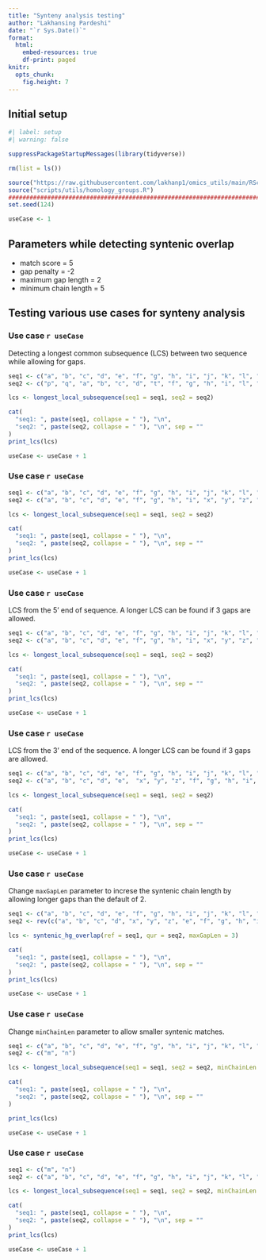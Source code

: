 ```yaml
---
title: "Synteny analysis testing"
author: "Lakhansing Pardeshi"
date: "`r Sys.Date()`"
format: 
  html: 
    embed-resources: true
    df-print: paged
knitr: 
  opts_chunk:
    fig.height: 7
---
```


## Initial setup

```r
#| label: setup
#| warning: false

suppressPackageStartupMessages(library(tidyverse))

rm(list = ls())

source("https://raw.githubusercontent.com/lakhanp1/omics_utils/main/RScripts/utils.R")
source("scripts/utils/homology_groups.R")
################################################################################
set.seed(124)

useCase <- 1
```

## Parameters while detecting syntenic overlap

- match score = 5
- gap penalty = -2
- maximum gap length = 2
- minimum chain length = 5

## Testing various use cases for synteny analysis

### Use case `r useCase`

Detecting a longest common subsequence (LCS) between two sequence while allowing
for gaps.

```r
seq1 <- c("a", "b", "c", "d", "e", "f", "g", "h", "i", "j", "k", "l", "m", "n", "o", "r", "s", "t")
seq2 <- c("p", "q", "a", "b", "c", "d", "t", "f", "g", "h", "i", "l", "m", "n", "x", "y", "z", "i", "j", "k")

lcs <- longest_local_subsequence(seq1 = seq1, seq2 = seq2)
```

```r
cat(
  "seq1: ", paste(seq1, collapse = " "), "\n",
  "seq2: ", paste(seq2, collapse = " "), "\n", sep = ""
)
print_lcs(lcs)

useCase <- useCase + 1
```

### Use case `r useCase`

```r
seq1 <- c("a", "b", "c", "d", "e", "f", "g", "h", "i", "j", "k", "l", "m", "n", "o", "p", "q", "r", "s", "t")
seq2 <- c("a", "b", "c", "d", "e", "f", "g", "h", "i", "x", "y", "z", "i", "j", "k")

lcs <- longest_local_subsequence(seq1 = seq1, seq2 = seq2)
```

```r
cat(
  "seq1: ", paste(seq1, collapse = " "), "\n",
  "seq2: ", paste(seq2, collapse = " "), "\n", sep = ""
)
print_lcs(lcs)

useCase <- useCase + 1
```

### Use case `r useCase`

LCS from the 5' end of sequence. A longer LCS can be found if 3 gaps are allowed.

```r
seq1 <- c("a", "b", "c", "d", "e", "f", "g", "h", "i", "j", "k", "l", "m", "n", "o", "p", "q", "r", "s", "t")
seq2 <- c("a", "b", "c", "d", "e", "f", "g", "h", "i", "x", "y", "z", "i", "j", "k", "l", "m")

lcs <- longest_local_subsequence(seq1 = seq1, seq2 = seq2)
```

```r
cat(
  "seq1: ", paste(seq1, collapse = " "), "\n",
  "seq2: ", paste(seq2, collapse = " "), "\n", sep = ""
)
print_lcs(lcs)

useCase <- useCase + 1
```

### Use case `r useCase`

LCS from the 3' end of the sequence. A longer LCS can be found if 3 gaps are allowed.

```r
seq1 <- c("a", "b", "c", "d", "e", "f", "g", "h", "i", "j", "k", "l", "m", "n", "o", "p", "q", "r", "s", "t")
seq2 <- c("a", "b", "c", "d", "e",  "x", "y", "z", "f", "g", "h", "i", "j", "k", "l", "m")

lcs <- longest_local_subsequence(seq1 = seq1, seq2 = seq2)
```

```r
cat(
  "seq1: ", paste(seq1, collapse = " "), "\n",
  "seq2: ", paste(seq2, collapse = " "), "\n", sep = ""
)
print_lcs(lcs)

useCase <- useCase + 1
```

### Use case `r useCase`

Change `maxGapLen` parameter to increse the syntenic chain length by allowing
longer gaps than the default of 2.

```r
seq1 <- c("a", "b", "c", "d", "e", "f", "g", "h", "i", "j", "k", "l", "m", "n", "o", "p", "q", "r", "s", "t")
seq2 <- rev(c("a", "b", "c", "d", "x", "y", "z", "e", "f", "g", "h", "i", "j", "k", "l", "m"))

lcs <- syntenic_hg_overlap(ref = seq1, qur = seq2, maxGapLen = 3)
```

```r
cat(
  "seq1: ", paste(seq1, collapse = " "), "\n",
  "seq2: ", paste(seq2, collapse = " "), "\n", sep = ""
)
print_lcs(lcs)

useCase <- useCase + 1
```


### Use case `r useCase`

Change `minChainLen` parameter to allow smaller syntenic matches.

```r
seq1 <- c("a", "b", "c", "d", "e", "f", "g", "h", "i", "j", "k", "l", "m", "n", "o", "p", "q", "r", "s", "t")
seq2 <- c("m", "n")

lcs <- longest_local_subsequence(seq1 = seq1, seq2 = seq2, minChainLen = 2)

```

```r
cat(
  "seq1: ", paste(seq1, collapse = " "), "\n",
  "seq2: ", paste(seq2, collapse = " "), "\n", sep = ""
)

print_lcs(lcs)

useCase <- useCase + 1
```

### Use case `r useCase`

```r
seq1 <- c("m", "n")
seq2 <- c("a", "b", "c", "d", "e", "f", "g", "h", "i", "j", "k", "l", "m", "n", "o", "p", "q", "r", "s", "t")

lcs <- longest_local_subsequence(seq1 = seq1, seq2 = seq2, minChainLen = 2)
```

```r
cat(
  "seq1: ", paste(seq1, collapse = " "), "\n",
  "seq2: ", paste(seq2, collapse = " "), "\n", sep = ""
)
print_lcs(lcs)

useCase <- useCase + 1
```
